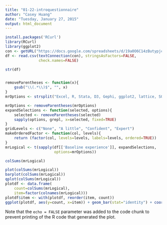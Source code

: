 ```yaml
---
title: "01-22-introquestionnaire"
author: "Casey Huang"
date: "Tuesday, January 27, 2015"
output: html_document
---
```



```r
install.packages('RCurl')
library(RCurl)
library(ggplot2)
con <- getURL("https://docs.google.com/spreadsheets/d/19a0O6C14zButypjcnWictvKWeyPjPjQdrps-UXzPDf8/export?format=csv", ssl.verifypeer = FALSE)
df <- read.csv(textConnection(con), stringsAsFactors=FALSE,
               check.names=FALSE)

str(df)


removeParentheses <- function(x){
    gsub("\\(.*\\)$", "", x)
}
mrOptions <- strsplit("Excel, R, Stata, D3, Gephi, ggplot2, lattice, SQL, git / Github, SPSS, shell (terminal / command line), regular expressions (grep), Rstudio, JSON, Python, Sweave/knitr, Processing (language), C/C++, Leaflet, CartoDB, GeoJSON, node/npm, go language, ruby, LaTeX, Heroku, Make, Pandas, Julia, non-git version control, XML, Web: html css js, vagrant/virtualbox, amazon web services, dropbox, google drive (formerly docs), OpenRefine (formerly Google refine), Pair programming", ", ")[[1]]

mrOptions <- removeParentheses(mrOptions)
expandSelections <- function(selected, options){
    selected <- removeParentheses(selected)
    sapply(options, grepl, x=selected, fixed=TRUE)
}
gridLevels <- c("None", "A little", "Confident", "Expert")
makeOrderedFactor <- function(col, levels){
    return (factor(col, levels=levels, labels=levels, ordered=TRUE))
}
mrLogical <- t(sapply(df[['Baseline experience']], expandSelections, 
                      options=mrOptions))

colSums(mrLogical)

plot(colSums(mrLogical))
barplot(colSums(mrLogical))
qplot(colSums(mrLogical))
plotdf <- data.frame(
    count=colSums(mrLogical),
    item=factor(colnames(mrLogical)))
plotdf$item <- with(plotdf, reorder(item, count))
ggplot(plotdf, aes(y=count, x=item)) + geom_bar(stat="identity") + coord_flip()
```

Note that the `echo = FALSE` parameter was added to the code chunk to prevent printing of the R code that generated the plot.
